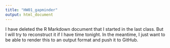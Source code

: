 ```yaml
---
title: "HW01_gapminder"
output: html_document
---
```


I have deleted the R Markdown document that I started in the last class. But I will try to reconstruct it if I have time tonight. In the meantime, I just want to be able to render this to an output format and push it to GitHub.

